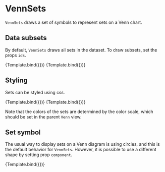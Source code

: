 
# VennSets

<Meta title="Addons/Set/VennSets" />


`VennSets` draws a set of symbols to represent sets on a Venn chart.

<ArgsTable of={VennSets} />

## Data subsets

By default, `VennSets` draws all sets in the dataset. To draw subsets, set the props `ids`.

<Canvas>
    <Story name="default" component={VennSets} decorators={[ChartVenn2Decorator]}>
        {Template.bind({})}
    </Story>
    <Story
        name="one set"
        args={{ ids: ['alpha'] }}
        component={VennSets}
        decorators={[ChartVenn2Decorator]}
    >
        {Template.bind({})}
    </Story>
</Canvas>

## Styling

Sets can be styled using css.

<Canvas>
    <Story
        name="styled - two sets"
        args={{ style: { strokeWidth: 1, stroke: '#222', fillOpacity: 0.7 } }}
        component={VennSets}
        decorators={[ChartVenn2Decorator]}
    >
        {Template.bind({})}
    </Story>
    <Story
        name="styled - three sets"
        args={{ style: { strokeWidth: 1, stroke: '#222', fillOpacity: 0.7 } }}
        component={VennSets}
        decorators={[ChartVenn3Decorator]}
    >
        {Template.bind({})}
    </Story>
</Canvas>

Note that the colors of the sets are determined by the color scale, which should be set in the parent `Venn` view.

## Set symbol

The usual way to display sets on a Venn diagram is using circles, and this is the default behavior for `VennSets`. However, it is possible to use a different shape by setting prop `component`.

<Canvas>
    <Story
        name="squares"
        args={{
            component: Square,
            style: { fillOpacity: 0.7, strokeWidth: 1, stroke: '#222' },
        }}
        component={VennSets}
        decorators={[ChartVenn2Decorator]}
    >
        {Template.bind({})}
    </Story>
</Canvas>
